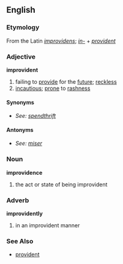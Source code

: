 == English ==
=== Etymology ===
From the Latin ''[[improvidens]]''; ''[[in-]]'' + ''[[provident]]''
=== Adjective ===
'''improvident'''
# failing to [[provide]] for the [[future]]; [[reckless]]
# [[incautious]]; [[prone]] to [[rashness]]

==== Synonyms ====
*''See: [[WikiSaurus:spendthrift|spendthrift]]''

==== Antonyms ====
*''See: [[WikiSaurus:miser|miser]]''

=== Noun ===
'''improvidence'''
# the act or state of being improvident

=== Adverb ===
'''improvidently'''
# in an improvident manner

=== See Also ===
*[[provident]]